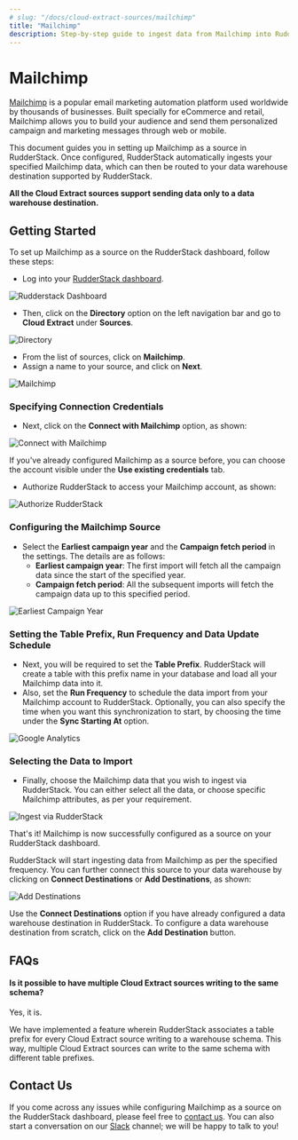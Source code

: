 ```yaml
---
# slug: "/docs/cloud-extract-sources/mailchimp"
title: "Mailchimp"
description: Step-by-step guide to ingest data from Mailchimp into RudderStack.
---
```


# Mailchimp

[Mailchimp](https://mailchimp.com/) is a popular email marketing automation platform used worldwide by thousands of businesses. Built specially for eCommerce and retail, Mailchimp allows you to build your audience and send them personalized campaign and marketing messages through web or mobile.

This document guides you in setting up Mailchimp as a source in RudderStack. Once configured, RudderStack automatically ingests your specified Mailchimp data, which can then be routed to your data warehouse destination supported by RudderStack.

<div class="infoBlock">

**All the Cloud Extract sources support sending data only to a data warehouse destination.**

</div>

## Getting Started

To set up Mailchimp as a source on the RudderStack dashboard, follow these steps:

- Log into your [RudderStack dashboard](https://app.rudderlabs.com/signup?type=freetrial).

<!--<img src="../assets/1 (15) (1).png" />-->

<img src="../assets/1 (15) (1).png" alt="Rudderstack Dashboard" />

- Then, click on the **Directory** option on the left navigation bar and go to **Cloud Extract** under **Sources**.

<!--<img src="../assets/2 (20).png" />-->

<img src="../assets/2 (20).png" alt="Directory" />

- From the list of sources, click on **Mailchimp**.
- Assign a name to your source, and click on **Next**.

<!--<img src="../assets/3 (18).png" />-->

<img src="../assets/3 (18).png" alt="Mailchimp" />

### Specifying Connection Credentials

- Next, click on the **Connect with Mailchimp** option, as shown:

<!--<img src="../assets/4 (17).png" />-->

<img src="../assets/4 (17).png" alt="Connect with Mailchimp" />

<div class="infoBlock">

If you've already configured Mailchimp as a source before, you can choose the account visible under the **Use existing credentials** tab.

</div>

- Authorize RudderStack to access your Mailchimp account, as shown:

<!--<img src="../assets/5 (18).png" />-->

<img src="../assets/5 (18).png" alt="Authorize RudderStack" />

### Configuring the Mailchimp Source

- Select the **Earliest campaign year** and the **Campaign fetch period** in the settings. The details are as follows:
  - **Earliest campaign year**: The first import will fetch all the campaign data since the start of the specified year.
  - **Campaign fetch period**: All the subsequent imports will fetch the campaign data up to this specified period.

<!--<img src="../assets/6 (16).png" />-->

<img src="../assets/6 (16).png" alt="Earliest Campaign Year" />

### Setting the Table Prefix, Run Frequency and Data Update Schedule

- Next, you will be required to set the **Table Prefix**. RudderStack will create a table with this prefix name in your database and load all your Mailchimp data into it.
- Also, set the **Run Frequency** to schedule the data import from your Mailchimp account to RudderStack. Optionally, you can also specify the time when you want this synchronization to start, by choosing the time under the **Sync Starting At** option.

<!--<img src="../assets/7 (11).png" />-->

<img src="../assets/7 (11).png" alt="Google Analytics" />

### Selecting the Data to Import

- Finally, choose the Mailchimp data that you wish to ingest via RudderStack. You can either select all the data, or choose specific Mailchimp attributes, as per your requirement.

<img src="../assets/8 (5).png" alt="Ingest via RudderStack" />

That's it! Mailchimp is now successfully configured as a source on your RudderStack dashboard.

RudderStack will start ingesting data from Mailchimp as per the specified frequency. You can further connect this source to your data warehouse by clicking on **Connect Destinations** or **Add Destinations**, as shown:

<img src="../assets/9 (3).png" alt="Add Destinations" />

<div class="successBlock">

  Use the **Connect Destinations** option if you have already
  configured a data warehouse destination in RudderStack. To configure a data
  warehouse destination from scratch, click on the
  **Add Destination** button.
</div>

## FAQs

#### Is it possible to have multiple Cloud Extract sources writing to the same schema?

Yes, it is.

We have implemented a feature wherein RudderStack associates a table prefix for every Cloud Extract source writing to a warehouse schema. This way, multiple Cloud Extract sources can write to the same schema with different table prefixes.

## Contact Us

If you come across any issues while configuring Mailchimp as a source on the RudderStack dashboard, please feel free to [contact us](mailto:%20docs@rudderstack.com). You can also start a conversation on our [Slack](https://rudderstack.com/join-rudderstack-slack-community) channel; we will be happy to talk to you!
